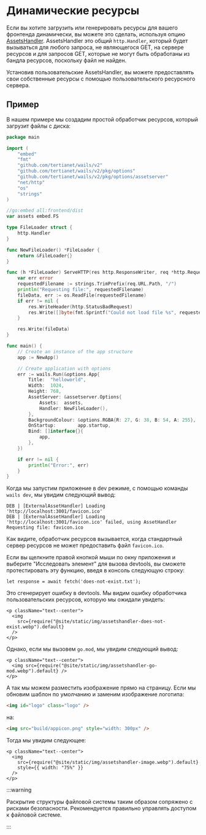 # Динамические ресурсы

Если вы хотите загрузить или генерировать ресурсы для вашего фронтенда динамически, вы можете это сделать, используя опцию [AssetsHandler](../reference/options#assetshandler). AssetsHandler это общий `http.Handler`, который будет вызываться для любого запроса, не являющегося GET, на сервере ресурсов и для запросов GET, которые не могут быть обработаны из бандла ресурсов, поскольку файл не найден.

Установив пользовательские AssetsHandler, вы можете предоставлять свои собственные ресурсы с помощью пользовательского ресурсного сервера.

## Пример

В нашем примере мы создадим простой обработчик ресурсов, который загрузит файлы с диска:

```go title=main.go {16-35,49}
package main

import (
    "embed"
    "fmt"
    "github.com/tertianet/wails/v2"
    "github.com/tertianet/wails/v2/pkg/options"
    "github.com/tertianet/wails/v2/pkg/options/assetserver"
    "net/http"
    "os"
    "strings"
)

//go:embed all:frontend/dist
var assets embed.FS

type FileLoader struct {
    http.Handler
}

func NewFileLoader() *FileLoader {
    return &FileLoader{}
}

func (h *FileLoader) ServeHTTP(res http.ResponseWriter, req *http.Request) {
    var err error
    requestedFilename := strings.TrimPrefix(req.URL.Path, "/")
    println("Requesting file:", requestedFilename)
    fileData, err := os.ReadFile(requestedFilename)
    if err != nil {
        res.WriteHeader(http.StatusBadRequest)
        res.Write([]byte(fmt.Sprintf("Could not load file %s", requestedFilename)))
    }

    res.Write(fileData)
}

func main() {
    // Create an instance of the app structure
    app := NewApp()

    // Create application with options
    err := wails.Run(&options.App{
        Title:  "helloworld",
        Width:  1024,
        Height: 768,
        AssetServer: &assetserver.Options{
            Assets:  assets,
            Handler: NewFileLoader(),
        },
        BackgroundColour: &options.RGBA{R: 27, G: 38, B: 54, A: 255},
        OnStartup:        app.startup,
        Bind: []interface{}{
            app,
        },
    })

    if err != nil {
        println("Error:", err)
    }
}
```

Когда мы запустим приложение в dev режиме, с помощью команды `wails dev`, мы увидим следующий вывод:

```
DEB | [ExternalAssetHandler] Loading 'http://localhost:3001/favicon.ico'
DEB | [ExternalAssetHandler] Loading 'http://localhost:3001/favicon.ico' failed, using AssetHandler
Requesting file: favicon.ico
```

Как видите, обработчик ресурсов вызывается, когда стандартный сервер ресурсов не может предоставить файл `favicon.ico`.

Если вы щелкните правой кнопкой мыши по окну приложения и выберите "Исследовать элемент" для вызова devtools, вы сможете протестировать эту функцию, введя в консоль следующую строку:

```
let response = await fetch('does-not-exist.txt');
```

Это сгенерирует ошибку в devtools. Мы видим ошибку обработчика пользовательских ресурсов, которую мы ожидали увидеть:

```mdx-code-block
<p className="text--center">
  <img
    src={require("@site/static/img/assetshandler-does-not-exist.webp").default}
  />
</p>
```

Однако, если мы вызовем `go.mod`, мы увидим следующий вывод:

```mdx-code-block
<p className="text--center">
  <img src={require("@site/static/img/assetshandler-go-mod.webp").default} />
</p>
```

А так мы можем разместить изображение прямо на страницу. Если мы обновим шаблон по умолчанию и заменим изображение логотипа:

```html
<img id="logo" class="logo" />
```

на:

```html
<img src="build/appicon.png" style="width: 300px" />
```

Тогда мы увидим следующее:

```mdx-code-block
<p className="text--center">
  <img
    src={require("@site/static/img/assetshandler-image.webp").default}
    style={{ width: "75%" }}
  />
</p>
```

:::warning

Раскрытие структуры файловой системы таким образом сопряжено с рисками безопасности. Рекомендуется правильно управлять доступом к файловой системе.

:::
